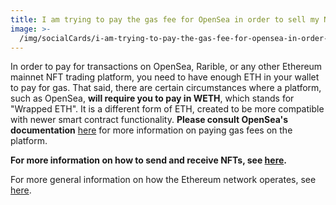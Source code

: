 ```yaml
---
title: I am trying to pay the gas fee for OpenSea in order to sell my NFTs
image: >-
  /img/socialCards/i-am-trying-to-pay-the-gas-fee-for-opensea-in-order-to-sell-my-nfts.jpg
---
```



<CustomLayout />

In order to pay for transactions on OpenSea, Rarible, or any other Ethereum mainnet NFT trading platform, you need to have enough ETH in your wallet to pay for gas. That said, there are certain circumstances where a platform, such as OpenSea, **will require you to pay in WETH**, which stands for "Wrapped ETH". It is a different form of ETH, created to be more compatible with newer smart contract functionality. **Please consult OpenSea's documentation** [here](https://support.opensea.io/hc/en-us/articles/1500006315941-What-are-gas-fees-on-OpenSea-) for more information on paying gas fees on the platform.

**For more information on how to send and receive NFTs, see [here](/nfts/how-do-i-send-receive-or-cash-out-an-nft).**

For more general information on how the Ethereum network operates, see [here](/getting-started/learn-the-basics-of-blockchains-and-ethereum-miners-and-validators-gas-cryptocurrencies-and-nfts-block-explorer-networks-etc).
